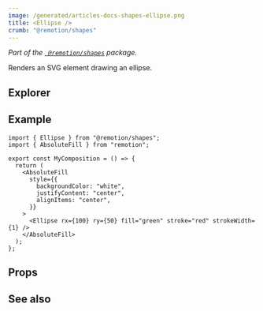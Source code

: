 ```yaml
---
image: /generated/articles-docs-shapes-ellipse.png
title: <Ellipse />
crumb: "@remotion/shapes"
---
```



_Part of the [` @remotion/shapes`](/docs/shapes) package._

Renders an SVG element drawing an ellipse.

## Explorer

<Demo type="ellipse" />

## Example

```tsx twoslash title="src/Ellipse.tsx"
import { Ellipse } from "@remotion/shapes";
import { AbsoluteFill } from "remotion";

export const MyComposition = () => {
  return (
    <AbsoluteFill
      style={{
        backgroundColor: "white",
        justifyContent: "center",
        alignItems: "center",
      }}
    >
      <Ellipse rx={100} ry={50} fill="green" stroke="red" strokeWidth={1} />
    </AbsoluteFill>
  );
};
```

## Props

<ShapeOptions shape="ellipse" all />

## See also

<ShapeSeeAlso shape="ellipse"/>
